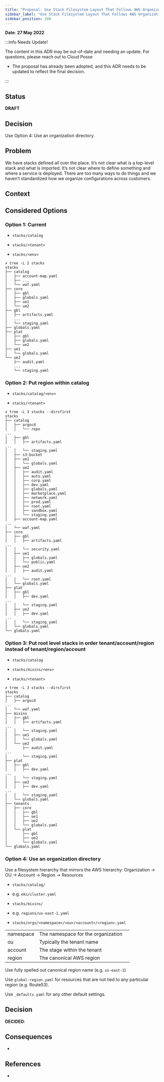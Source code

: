 ```yaml
---
title: "Proposal: Use Stack Filesystem Layout That Follows AWS Organization Conventions"
sidebar_label: "Use Stack Filesystem Layout That Follows AWS Organization Conventions"
sidebar_position: 200
---
```


**Date**: **27 May 2022**

:::info Needs Update!

The content in this ADR may be out-of-date and needing an update. For questions, please reach out to Cloud Posse

- The proposal has already been adopted, and this ADR needs to be updated to reflect the final decision.

:::

## Status

**DRAFT**

## Decision

Use Option 4: Use an organization directory.

## Problem
We have stacks defined all over the place. It’s not clear what is a top-level stack and what is imported. It’s not clear where to define something and where a service is deployed. There are too many ways to do things and we haven’t standardized how we organize configurations across customers.

## Context

## Considered Options

### Option 1: Current

- `stacks/catalog`

- `stacks/<tenant>`

- `stacks/<env>`

```
✗ tree -L 2 stacks
stacks
├── catalog
│   ├── account-map.yaml
│   ├── ...
│   └── waf.yaml
├── core
│   ├── gbl
│   ├── globals.yaml
│   ├── ue1
│   └── ue2
├── gbl
│   ├── artifacts.yaml
│   ...
│   └── staging.yaml
├── globals.yaml
├── plat
│   ├── gbl
│   ├── globals.yaml
│   └── ue2
├── ue1
│   └── globals.yaml
└── ue2
    ├── audit.yaml
    ...
    └── staging.yaml
```

### Option 2: Put region within catalog

- `stacks/catalog/<env>`

- `stacks/<tenant>`

```
✗ tree -L 3 stacks --dirsfirst
stacks
├── catalog
│   ├── argocd
│   │   └── repo
...
│   ├── gbl
│   │   ├── artifacts.yaml
...
│   │   └── staging.yaml
│   ├── s3-bucket
│   ├── ue1
│   │   └── globals.yaml
│   ├── ue2
│   │   ├── audit.yaml
│   │   ├── auto.yaml
│   │   ├── corp.yaml
│   │   ├── dev.yaml
│   │   ├── globals.yaml
│   │   ├── marketplace.yaml
│   │   ├── network.yaml
│   │   ├── prod.yaml
│   │   ├── root.yaml
│   │   ├── sandbox.yaml
│   │   └── staging.yaml
│   ├── account-map.yaml
...
│   └── waf.yaml
├── core
│   ├── gbl
│   │   ├── artifacts.yaml
...
│   │   └── security.yaml
│   ├── ue1
│   │   ├── globals.yaml
│   │   └── public.yaml
│   ├── ue2
│   │   ├── audit.yaml
...
│   │   └── root.yaml
│   └── globals.yaml
├── plat
│   ├── gbl
│   │   ├── dev.yaml
...
│   │   └── staging.yaml
│   ├── ue2
│   │   ├── dev.yaml
...
│   │   └── staging.yaml
│   └── globals.yaml
└── globals.yaml
```

### Option 3: Put root level stacks in order tenant/account/region instead of tenant/region/account

- `stacks/catalog`

- `stacks/mixins/<env>`

- `stacks/<tenant>`

```
✗ tree -L 3 stacks --dirsfirst
stacks
├── catalog
│   ├── argocd
...
│   └── waf.yaml
├── mixins
│   ├── gbl
│   │   ├── artifacts.yaml
...
│   │   └── staging.yaml
│   ├── ue1
│   │   └── globals.yaml
│   └── ue2
│       ├── audit.yaml
...
│       └── staging.yaml
├── plat
│   ├── gbl
│   │   ├── dev.yaml
...
│   │   └── staging.yaml
│   ├── ue2
│   │   ├── dev.yaml
...
│   │   └── staging.yaml
│   └── globals.yaml
├── tenants
│   ├── core
│   │   ├── gbl
│   │   ├── ue1
│   │   ├── ue2
│   │   └── globals.yaml
│   └── plat
│       ├── gbl
│       ├── ue2
│       └── globals.yaml
└── globals.yaml

```

### Option 4: Use an organization directory

Use a filesystem hierarchy that mirrors the AWS hierarchy: Organization → OU → Account → Region → Resources

- `stacks/catalog/`

- e.g. `eks/cluster.yaml`

- `stacks/mixins/`

- e.g. `regions/us-east-1.yaml`

- `stacks/orgs/<namespace>/<ou>/<account>/<region>.yaml`

| |  | |
| ----- | ----- | ----- |
|namespace | The namespace for the organization | |
|ou | Typically the tenant name | |
|account | The stage within the tenant | |
|region | The canonical AWS region | |

Use fully spelled out canonical region name (e.g. `us-east-1`)

Use `global-region.yaml` for resources that are not tied to any particular region (e.g. Route53).

Use `_defaults.yaml` for any other default settings.

## Decision

**DECIDED**:

## Consequences

-

## References

-


